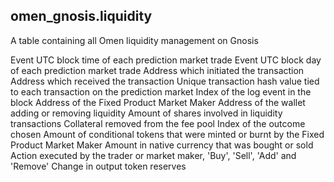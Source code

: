 ## omen_gnosis.liquidity 
A table containing all Omen liquidity management on Gnosis


<ParamField path="block_time">
Event UTC block time of each prediction market trade
</ParamField>
<ParamField path="block_day">
Event UTC block day of each prediction market trade
</ParamField>
<ParamField path="tx_from">
Address which initiated the transaction
</ParamField>
<ParamField path="tx_to">
Address which received the transaction
</ParamField>
<ParamField path="tx_hash">
Unique transaction hash value tied to each transaction on the prediction market
</ParamField>
<ParamField path="evt_index">
Index of the log event in the block
</ParamField>
<ParamField path="fixedproductmarketmaker">
Address of the Fixed Product Market Maker
</ParamField>
<ParamField path="funder">
Address of the wallet adding or removing liquidity
</ParamField>
<ParamField path="shares">
Amount of shares involved in liquidity transactions
</ParamField>
<ParamField path="collateralremovedfromfeepool">
Collateral removed from the fee pool
</ParamField>
<ParamField path="outcomeindex">
Index of the outcome chosen
</ParamField>
<ParamField path="outcometokens_amount">
Amount of conditional tokens that were minted or burnt by the Fixed Product Market Maker
</ParamField>
<ParamField path="amount">
Amount in native currency that was bought or sold
</ParamField>
<ParamField path="action">
Action executed by the trader or market maker, &#x27;Buy&#x27;, &#x27;Sell&#x27;, &#x27;Add&#x27; and &#x27;Remove&#x27; 
</ParamField>
<ParamField path="reserves_delta">
Change in output token reserves
</ParamField>
